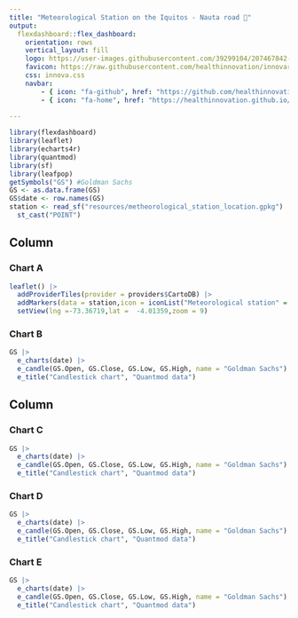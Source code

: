 ```yaml
---
title: "Meteorological Station on the Iquitos - Nauta road 🎏"
output: 
  flexdashboard::flex_dashboard:
    orientation: rows
    vertical_layout: fill
    logo: https://user-images.githubusercontent.com/39299104/207467842-d92416da-c312-4a9c-9cbf-a23a93da6465.png
    favicon: https://raw.githubusercontent.com/healthinnovation/innovar/gh-pages/favicon.ico
    css: innova.css
    navbar:
        - { icon: "fa-github", href: "https://github.com/healthinnovation", align: right}
        - { icon: "fa-home", href: "https://healthinnovation.github.io/harmonize", align: left, title: "Return home"}
    
---
```


```r
library(flexdashboard)
library(leaflet)
library(echarts4r)
library(quantmod)
library(sf)
library(leafpop)
getSymbols("GS") #Goldman Sachs
GS <- as.data.frame(GS)
GS$date <- row.names(GS)
station <- read_sf("resources/metheorological_station_location.gpkg") |> 
  st_cast("POINT")
```

Column 
-----------------------------------------------------------------------

### Chart A {data-width=1160}

```r
leaflet() |> 
  addProviderTiles(provider = providers$CartoDB) |> 
  addMarkers(data = station,icon = iconList("Meteorological station" = makeIcon("https://raw.githubusercontent.com/ambarja/utilsUPCH/main/estacion_meteorologica.svg",iconWidth = 20,iconHeight = 20)),popup = station$nombre) |> 
  setView(lng =-73.36719,lat =  -4.01359,zoom = 9)
```

### Chart B

```r
GS |> 
  e_charts(date) |> 
  e_candle(GS.Open, GS.Close, GS.Low, GS.High, name = "Goldman Sachs") |> 
  e_title("Candlestick chart", "Quantmod data")
```

Column 
-----------------------------------------------------------------------

### Chart C

```r
GS |> 
  e_charts(date) |> 
  e_candle(GS.Open, GS.Close, GS.Low, GS.High, name = "Goldman Sachs") |> 
  e_title("Candlestick chart", "Quantmod data")
```

### Chart D

```r
GS |> 
  e_charts(date) |> 
  e_candle(GS.Open, GS.Close, GS.Low, GS.High, name = "Goldman Sachs") |> 
  e_title("Candlestick chart", "Quantmod data")
```

### Chart E

```r
GS |> 
  e_charts(date) |> 
  e_candle(GS.Open, GS.Close, GS.Low, GS.High, name = "Goldman Sachs") |> 
  e_title("Candlestick chart", "Quantmod data")
```

